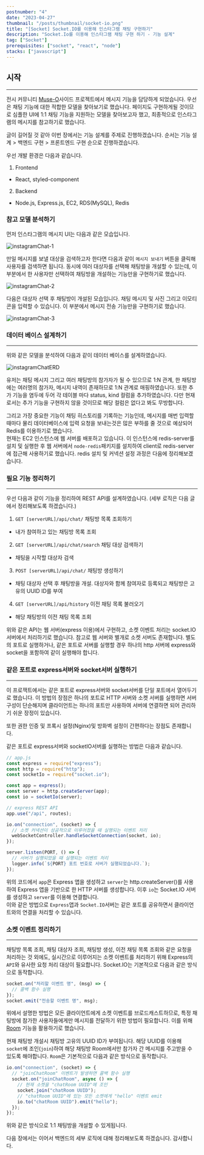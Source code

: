 ```yaml
---
postnumber: "4"
date: "2023-04-27"
thumbnail: "/posts/thumbnail/socket-io.png"
title: "[Socket] Socket.IO를 이용해 인스타그램 채팅 구현하기"
description: "Socket.Io를 이용해 인스타그램 채팅 구현 하기 - 기능 설계"
tag: ["Socket"]
prerequisites: ["socket", "react", "node"]
stacks: ["javascript"]
---
```


## 시작

---

전시 커뮤니티 [Muse-O](https://museoh.shop/)사이드 프로젝트에서 메시지 기능을 담당하게 되었습니다. 우선은 채팅 기능에 대한 적합한 모델을 찾아보기로 했습니다. 페이지도 구현하게될 것이므로 심플한 UI에 1:1 채팅 기능을 지원하는 모델을 찾아보고자 했고, 최종적으로 인스타그램의 메시지를 참고하기로 했습니다.

글이 길어질 것 같아 이번 장에서는 기능 설계를 주제로 진행하겠습니다. 순서는 기능 설계 > 백엔드 구현 > 프론트엔드 구현 순으로 진행하겠습니다.

우선 개발 환경은 다음과 같습니다.

1. Frontend

- React, styled-component

2. Backend

- Node.js, Express.js, EC2, RDS(MySQL), Redis

### 참고 모델 분석하기

먼저 인스타그램의 메시지 UI는 다음과 같은 모습입니다.

![instagramChat-1](/posts/article/socket/instagramChat-1.png)

만일 메시지를 보낼 대상을 검색하고자 한다면 다음과 같이 `메시지 보내기` 버튼을 클릭해 사용자를 검색하면 됩니다. 동시에 여러 대상자를 선택해 채팅방을 개설할 수 있는데, 이 부분에서 한 사용자만 선택하여 채팅방을 개설하는 기능만을 구현하기로 했습니다.

![instagramChat-2](/posts/article/socket/instagramChat-2.png)

다음은 대상자 선택 후 채팅방이 개설된 모습입니다. 채팅 메시지 및 사진 그리고 이모티콘을 입력할 수 있습니다. 이 부분에서 메시지 전송 기능만을 구현하기로 했습니다.

![instagramChat-3](/posts/article/socket/instagramChat-3.png)

### 데이터 베이스 설계하기

---

위와 같은 모델을 분석하여 다음과 같이 데이터 베이스를 설계하였습니다.

![instagramChatERD](/posts/article/socket/instagramChatERD.png)

유저는 채팅 메시지 그리고 여러 채팅방의 참가자가 될 수 있으므로 1:N 관계, 한 채팅방에는 여러명의 참가자, 메시지 내역이 존재하므로 1:N 관계로 매핑하였습니다. 또한 추가 기능을 염두에 두어 각 테이블 마다 status, kind 컬럼을 추가하였습니다. 다만 현재로서는 추가 기능을 구현하지 않을 것이므로 해당 컬럼은 없다고 봐도 무방합니다.

그리고 가장 중요한 기능이 채팅 히스토리를 기록하는 기능인데, 메시지를 매번 입력할 때마다 물리 데이터베이스에 입력 요청을 보내는것은 많은 부하를 줄 것으로 예상되어 Redis를 이용하기로 했습니다.  
현재는 EC2 인스턴스에 웹 서버를 배포하고 있습니다. 이 인스턴스에 redis-server를 설치 및 실행한 후 웹 서버에서 `node-redis`패키지를 설치하여 client로 redis-server에 접근해 사용하기로 했습니다. redis 설치 및 커넥션 설정 과정은 다음에 정리해보겠습니다.

### 필요 기능 정리하기

---

우선 다음과 같이 기능을 정리하여 REST API를 설계하였습니다. (세부 로직은 다음 글에서 정리해보도록 하겠습니다.)

1. `GET [serverURL]/api/chat/` 채팅방 목록 조회하기

- 내가 참여하고 있는 채팅방 목록 조회

2. `GET [serverURL]/api/chat/search` 채팅 대상 검색하기

- 채팅을 시작할 대상자 검색

3. `POST [serverURL]/api/chat/` 채팅방 생성하기

- 채팅 대상자 선택 후 채팅방을 개설. 대상자와 함께 참여자로 등록되고 채팅방은 고유의 UUID ID를 부여

4. `GET [serverURL]/api/history` 이전 채팅 목록 불러오기

- 해당 채팅방의 이전 채팅 목록 조회

위와 같은 API는 웹 서버(express 이용)에서 구현하고, 소켓 이벤트 처리는 socket.IO 서버에서 처리하기로 했습니다. 참고로 웹 서버와 별개로 소켓 서버도 존재합니다. 별도의 포트로 실행하거나, 같은 포트로 서버를 실행할 경우 하나의 http 서버에 express와 socket을 포함하여 같이 실행해야 합니다.

### 같은 포트로 express서버와 socket서버 실행하기

---

이 프로잭트에서는 같은 포트로 express서버와 socket서버를 단일 포트에서 열어두기로 했습니다. 이 방법의 장점은 하나의 포트로 HTTP 서버와 소켓 서버를 실행하면 서버 구성이 단순해지며 클라이언트는 하나의 포트만 사용하여 서버에 연결하면 되어 관리하기 쉬운 장정이 있습니다.  

또한 권한 인증 및 프록시 설정(Nginx)및 방화벽 설정이 간편하다는 장점도 존재합니다.  

같은 포트로 express서버와 socketIO서버를 실행하는 방법은 다음과 같습니다.

```js
// app.js
const express = require("express");
const http = require("http");
const socketIo = require("socket.io");

const app = express();
const server = http.createServer(app);
const io = socketIo(server);

// express REST API
app.use("/api", routes);

io.on("connection", (socket) => {
  // 소켓 커넥션이 성공적으로 이루어졌을 때 실행되는 이벤트 처리
  webSocketController.handleSocketConnection(socket, io);
});

server.listen(PORT, () => {
  // 서버가 실행되었을 때 실행되는 이벤트 처리
  logger.info(`${PORT} 포트 번호로 서버가 실행되었습니다.`);
});
```

위의 코드에서 `app`은 Express 앱을 생성하고 `server`는 http.createServer()를 사용하여 Express 앱을 기반으로 한 HTTP 서버를 생성합니다. 이후 `io`는 Socket.IO 서버를 생성하고 `server`를 이용해 연결합니다.  
이와 같은 방법으로 `Express`앱과 `Socket.IO`서버는 같은 포트를 공유하면서 클라이언트와의 연결을 처리할 수 있습니다.

### 소켓 이벤트 정리하기

---

채팅방 목록 조회, 채팅 대상자 조회, 채팅방 생성, 이전 채팅 목록 조회와 같은 요청을 처리하는 것 외에도, 실시간으로 이루어지는 소켓 이벤트를 처리하기 위해 Express의 `API`와 유사한 요청 처리 대상이 필요합니다. Socket.IO는 기본적으로 다음과 같은 방식으로 동작합니다.

```js
socket.on("처리할 이벤트 명", (msg) => {
  // 콜백 함수 실행
});
socket.emit("전송할 이벤트 명", msg);
```

위에서 설명한 방법은 모든 클라이언트에게 소켓 이벤트를 브로드캐스트하므로, 특정 채팅방에 참가한 사용자들에게만 메시지를 전달하기 위한 방법이 필요합니다. 이를 위해 [Room](https://socket.io/docs/v4/namespaces/) 기능을 활용하기로 했습니다.

현재 채팅방 개설시 채팅방 고유의 UUID ID가 부여됩니다. 해당 UUID를 이용해 `socket`에 조인(`join`)하여 해당 채팅방 Room에서만 참가자 간 메시지를 주고받을 수 있도록 해야합니다. `Room`은 기본적으로 다음과 같은 방식으로 동작합니다.

```js
io.on("connection", (socket) => {
  // "joinChatRoom" 이벤트가 발생하면 콜백 함수 실행
  socket.on("joinChatRoom", async () => {
    // 현재 소켓을 "chatRoom UUID"에 조인
    socket.join("chatRoom UUID");
    // "chatRoom UUID"에 있는 모든 소켓에게 "hello" 이벤트 emit
    io.to("chatRoom UUID").emit("hello");
  });
});
```

위와 같은 방식으로 1:1 채팅방을 개설할 수 있게됩니다.

다음 장에서는 이어서 백엔드의 세부 로직에 대해 정리해보도록 하겠습니다. 감사합니다.

